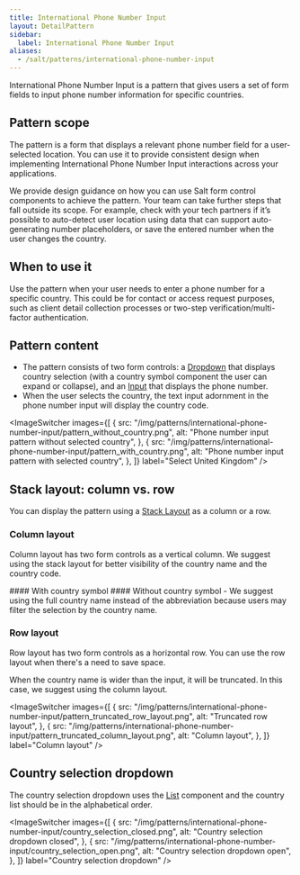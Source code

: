 ```yaml
---
title: International Phone Number Input
layout: DetailPattern
sidebar:
  label: International Phone Number Input
aliases:
  - /salt/patterns/international-phone-number-input
---
```


International Phone Number Input is a pattern that gives users a set of form fields to input phone number information for specific countries.

## Pattern scope

The pattern is a form that displays a relevant phone number field for a user-selected location. You can use it to provide consistent design when implementing International Phone Number Input interactions across your applications.

We provide design guidance on how you can use Salt form control components to achieve the pattern. Your team can take further steps that fall outside its scope. For example, check with your tech partners if it’s possible to auto-detect user location using data that can support auto-generating number placeholders, or save the entered number when the user changes the country.

## When to use it

Use the pattern when your user needs to enter a phone number for a specific country. This could be for contact or access request purposes, such as client detail collection processes or two-step verification/multi-factor authentication.

## Pattern content

- The pattern consists of two form controls: a [Dropdown](../components/dropdown) that displays country selection (with a country symbol component the user can expand or collapse), and an [Input](../components/input) that displays the phone number.
- When the user selects the country, the text input adornment in the phone number input will display the country code.

<ImageSwitcher
  images={[
    {
      src: "/img/patterns/international-phone-number-input/pattern_without_country.png",
      alt: "Phone number input pattern without selected country",
    },
    {
      src: "/img/patterns/international-phone-number-input/pattern_with_country.png",
      alt: "Phone number input pattern with selected country",
    },
  ]}
  label="Select United Kingdom"
/>

## Stack layout: column vs. row

You can display the pattern using a [Stack Layout](../components/stack-layout) as a column or a row.

### Column layout

Column layout has two form controls as a vertical column. We suggest using the stack layout for better visibility of the country name and the country code.

<Diagrams>
  <Diagram
    src="/img/patterns/international-phone-number-input/pattern_with_country_symbol.png"
    alt="Phone number input pattern with country symbol"
    contentPosition="top"
    border
  >
    #### With country symbol
  </Diagram>
  <Diagram
    src="/img/patterns/international-phone-number-input/pattern_without_country_symbol.png"
    alt="Phone number input pattern without country symbol"
    contentPosition="top"
    border
  >
    #### Without country symbol
  </Diagram>
</Diagrams>

<ExampleContainer type="positive" customPillText="Best practices">
  - We suggest using the full country name instead of the abbreviation because users may
  filter the selection by the country name.
</ExampleContainer>

### Row layout

Row layout has two form controls as a horizontal row. You can use the row layout when there's a need to save space.

<Diagram
  src="/img/patterns/international-phone-number-input/pattern_row_layout.png"
  alt="Pattern row layout"
  border
/>

When the country name is wider than the input, it will be truncated. In this case, we suggest using the column layout.

<ImageSwitcher
  images={[
    {
      src: "/img/patterns/international-phone-number-input/pattern_truncated_row_layout.png",
      alt: "Truncated row layout",
    },
    {
      src: "/img/patterns/international-phone-number-input/pattern_truncated_column_layout.png",
      alt: "Column layout",
    },
  ]}
  label="Column layout"
/>

## Country selection dropdown

The country selection dropdown uses the [List](../components/list) component and the country list should be in the alphabetical order.

<ImageSwitcher
  images={[
    {
      src: "/img/patterns/international-phone-number-input/country_selection_closed.png",
      alt: "Country selection dropdown closed",
    },
    {
      src: "/img/patterns/international-phone-number-input/country_selection_open.png",
      alt: "Country selection dropdown open",
    },
  ]}
  label="Country selection dropdown"
/>

